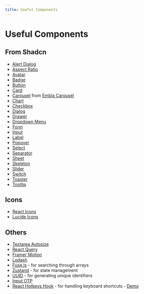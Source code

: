 ```yaml
---
title: Useful Components
---
```


# Useful Components

## From Shadcn

- [Alert Dialog](https://ui.shadcn.com/docs/components/alert-dialog)
- [Aspect Ratio](https://ui.shadcn.com/docs/components/aspect-ratio)
- [Avatar](https://ui.shadcn.com/docs/components/avatar)
- [Badge](https://ui.shadcn.com/docs/components/badge)
- [Button](https://ui.shadcn.com/docs/components/button)
- [Card](https://ui.shadcn.com/docs/components/card)
- [Carousel](https://ui.shadcn.com/docs/components/carousel) from [Embla Carousel](https://www.embla-carousel.com/get-started/)
- [Chart](https://ui.shadcn.com/docs/components/chart)
- [Checkbox](https://ui.shadcn.com/docs/components/checkbox)
- [Dialog](https://ui.shadcn.com/docs/components/dialog)
- [Drawer](https://ui.shadcn.com/docs/components/drawer)
- [Dropdown Menu](https://ui.shadcn.com/docs/components/dropdown-menu)
- [Form](https://ui.shadcn.com/docs/components/form)
- [Input](https://ui.shadcn.com/docs/components/input)
- [Label](https://ui.shadcn.com/docs/components/label)
- [Popover](https://ui.shadcn.com/docs/components/popover)
- [Select](https://ui.shadcn.com/docs/components/select)
- [Separator](https://ui.shadcn.com/docs/components/separator)
- [Sheet](https://ui.shadcn.com/docs/components/sheet)
- [Skeleton](https://ui.shadcn.com/docs/components/skeleton)
- [Slider](https://ui.shadcn.com/docs/components/slider)
- [Switch](https://ui.shadcn.com/docs/components/switch)
- [Toaster](https://ui.shadcn.com/docs/components/toaster)
- [Tooltip](https://ui.shadcn.com/docs/components/tooltip)

## Icons

- [React Icons](https://react-icons.github.io/react-icons/)
- [Lucide Icons](https://lucide.dev/)

## Others

- [Textarea Autosize](https://www.npmjs.com/package/react-textarea-autosize)
- [React Query](https://tanstack.com/query/latest/docs/framework/react/overview)
- [Framer Motion](https://www.framer.com/motion/)
- [Lodash](https://lodash.com/)
- [Fuse.js](https://www.fusejs.io/) - for searching through arrays
- [Zustand](https://zustand-docs.vercel.app/) - for state management
- [UUID](https://www.npmjs.com/package/uuid) - for generating unique identifiers
- [Input OTP](https://www.npmjs.com/package/input-otp)
- [React Hotkeys Hook](https://www.npmjs.com/package/react-hotkeys-hook) - for handling keyboard shortcuts - [Demo](/build-fast/react-libraries/react-hotkeys-hook)
